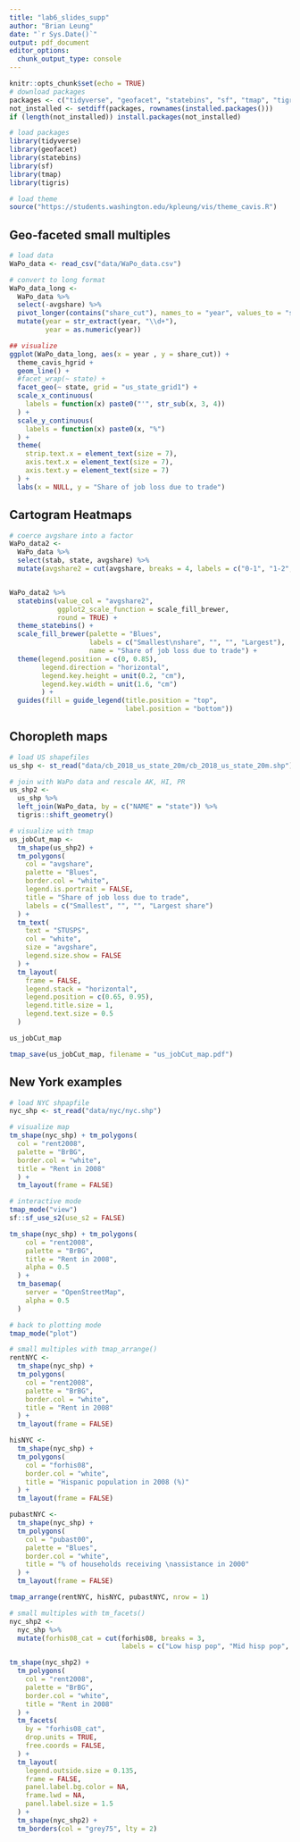 ```yaml
---
title: "lab6_slides_supp"
author: "Brian Leung"
date: "`r Sys.Date()`"
output: pdf_document
editor_options: 
  chunk_output_type: console
---
```


```r
knitr::opts_chunk$set(echo = TRUE)
# download packages 
packages <- c("tidyverse", "geofacet", "statebins", "sf", "tmap", "tigris")
not_installed <- setdiff(packages, rownames(installed.packages()))
if (length(not_installed)) install.packages(not_installed)

# load packages
library(tidyverse)
library(geofacet)
library(statebins)
library(sf)
library(tmap)
library(tigris)

# load theme
source("https://students.washington.edu/kpleung/vis/theme_cavis.R")
```


## Geo-faceted small multiples

```r
# load data
WaPo_data <- read_csv("data/WaPo_data.csv")

# convert to long format
WaPo_data_long <- 
  WaPo_data %>%
  select(-avgshare) %>%
  pivot_longer(contains("share_cut"), names_to = "year", values_to = "share_cut") %>%
  mutate(year = str_extract(year, "\\d+"),
         year = as.numeric(year))

## visualize
ggplot(WaPo_data_long, aes(x = year , y = share_cut)) +
  theme_cavis_hgrid +
  geom_line() +
  #facet_wrap(~ state) + 
  facet_geo(~ state, grid = "us_state_grid1") + 
  scale_x_continuous(
    labels = function(x) paste0("'", str_sub(x, 3, 4))
  ) +
  scale_y_continuous(
    labels = function(x) paste0(x, "%")
  ) +
  theme(
    strip.text.x = element_text(size = 7),
    axis.text.x = element_text(size = 7),
    axis.text.y = element_text(size = 7)
  ) +
  labs(x = NULL, y = "Share of job loss due to trade")
```

## Cartogram Heatmaps 

```r
# coerce avgshare into a factor 
WaPo_data2 <- 
  WaPo_data %>%
  select(stab, state, avgshare) %>%
  mutate(avgshare2 = cut(avgshare, breaks = 4, labels = c("0-1", "1-2", "2-3", "3-4")))


WaPo_data2 %>%
  statebins(value_col = "avgshare2",
            ggplot2_scale_function = scale_fill_brewer,
            round = TRUE) +
  theme_statebins() +
  scale_fill_brewer(palette = "Blues", 
                    labels = c("Smallest\nshare", "", "", "Largest"), 
                    name = "Share of job loss due to trade") +
  theme(legend.position = c(0, 0.85),
        legend.direction = "horizontal",
        legend.key.height = unit(0.2, "cm"),
        legend.key.width = unit(1.6, "cm")
        ) +
  guides(fill = guide_legend(title.position = "top",
                             label.position = "bottom"))
```


## Choropleth maps 

```r
# load US shapefiles
us_shp <- st_read("data/cb_2018_us_state_20m/cb_2018_us_state_20m.shp")

# join with WaPo data and rescale AK, HI, PR
us_shp2 <-
  us_shp %>%
  left_join(WaPo_data, by = c("NAME" = "state")) %>%
  tigris::shift_geometry() 

# visualize with tmap
us_jobCut_map <- 
  tm_shape(us_shp2) + 
  tm_polygons(
    col = "avgshare",    
    palette = "Blues",   
    border.col = "white", 
    legend.is.portrait = FALSE, 
    title = "Share of job loss due to trade",       
    labels = c("Smallest", "", "", "Largest share") 
  ) +
  tm_text(                   
    text = "STUSPS",         
    col = "white",           
    size = "avgshare",       
    legend.size.show = FALSE 
  ) +                        
  tm_layout(                 
    frame = FALSE,           
    legend.stack = "horizontal", 
    legend.position = c(0.65, 0.95), 
    legend.title.size = 1, 
    legend.text.size = 0.5   
  ) 

us_jobCut_map

tmap_save(us_jobCut_map, filename = "us_jobCut_map.pdf")
```

## New York examples

```r
# load NYC shpapfile
nyc_shp <- st_read("data/nyc/nyc.shp")

# visualize map
tm_shape(nyc_shp) + tm_polygons(
  col = "rent2008",      
  palette = "BrBG",      
  border.col = "white",  
  title = "Rent in 2008" 
  ) +             
  tm_layout(frame = FALSE) 

# interactive mode
tmap_mode("view")
sf::sf_use_s2(use_s2 = FALSE) 

tm_shape(nyc_shp) + tm_polygons(
    col = "rent2008", 
    palette = "BrBG",
    title = "Rent in 2008",
    alpha = 0.5
  ) +
  tm_basemap(
    server = "OpenStreetMap", 
    alpha = 0.5
  )

# back to plotting mode
tmap_mode("plot")

# small multiples with tmap_arrange()
rentNYC <- 
  tm_shape(nyc_shp) + 
  tm_polygons(
    col = "rent2008", 
    palette = "BrBG",
    border.col = "white",
    title = "Rent in 2008"
  ) +
  tm_layout(frame = FALSE) 

hisNYC <- 
  tm_shape(nyc_shp) + 
  tm_polygons(
    col = "forhis08",
    border.col = "white",
    title = "Hispanic population in 2008 (%)"
  ) +
  tm_layout(frame = FALSE) 

pubastNYC <- 
  tm_shape(nyc_shp) + 
  tm_polygons(
    col = "pubast00",
    palette = "Blues",
    border.col = "white",
    title = "% of households receiving \nassistance in 2000"
  ) +
  tm_layout(frame = FALSE) 

tmap_arrange(rentNYC, hisNYC, pubastNYC, nrow = 1)

# small multiples with tm_facets()            
nyc_shp2 <- 
  nyc_shp %>%
  mutate(forhis08_cat = cut(forhis08, breaks = 3, 
                            labels = c("Low hisp pop", "Mid hisp pop", "High hisp pop")))

tm_shape(nyc_shp2) + 
  tm_polygons(
    col = "rent2008", 
    palette = "BrBG", 
    border.col = "white",
    title = "Rent in 2008"
  ) +
  tm_facets(                        
    by = "forhis08_cat",            
    drop.units = TRUE,              
    free.coords = FALSE,            
  ) +                               
  tm_layout(                          
    legend.outside.size = 0.135,      
    frame = FALSE,                    
    panel.label.bg.color = NA,        
    frame.lwd = NA,                   
    panel.label.size = 1.5            
  ) +                                 
  tm_shape(nyc_shp2) +                
  tm_borders(col = "grey75", lty = 2) 
```







